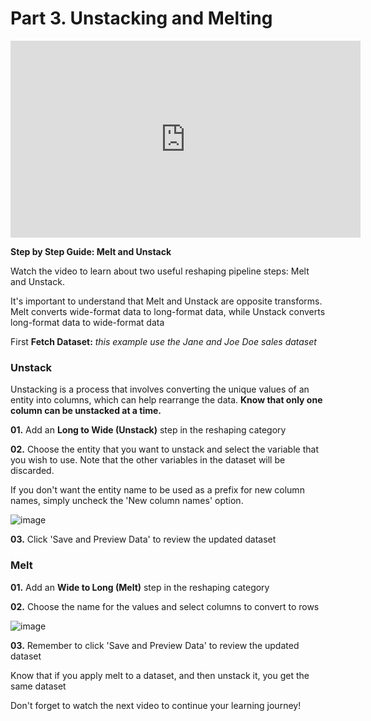 # Part 3. Unstacking and Melting

<iframe width="560" height="315" src="https://www.youtube.com/embed/TpB79T6pOm8" title="YouTube video player" frameborder="0" allow="accelerometer; autoplay; clipboard-write; encrypted-media; gyroscope; picture-in-picture; web-share" allowfullscreen></iframe>


**Step by Step Guide: Melt and Unstack**

Watch the video to learn about two useful reshaping pipeline steps: Melt and Unstack.

It's important to understand that Melt and Unstack are opposite transforms. Melt converts wide-format data to long-format data, while Unstack converts long-format data to wide-format data

First **Fetch Dataset:** *this example use the Jane and Joe Doe sales dataset*

### Unstack

Unstacking is a process that involves converting the unique values of an entity into columns, which can help rearrange the data. **Know that only one column can be unstacked at a time.**

**01.** Add an **Long to Wide (Unstack)** step in the reshaping category 

**02.** Choose the entity that you want to unstack and select the variable that you wish to use. Note that the other variables in the dataset will be discarded. 

If you don't want the entity name to be used as a prefix for new column names, simply uncheck the 'New column names' option.

![image](https://user-images.githubusercontent.com/90727312/221629770-a351b191-8d3b-4b2f-8fa9-3b568e089673.png)

**03.** Click 'Save and Preview Data' to review the updated dataset

### Melt

**01.** Add an **Wide to Long (Melt)** step in the reshaping category 

**02.** Choose the name for the values and select columns to convert to rows

![image](https://user-images.githubusercontent.com/90727312/221652182-6814e296-6e10-47c5-85bf-ec5a0df16d20.png)

**03.** Remember to click 'Save and Preview Data' to review the updated dataset

Know that if you apply melt to a dataset, and then unstack it, you get the same dataset

Don't forget to watch the next video to continue your learning journey!
